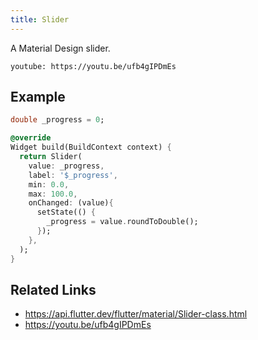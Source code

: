 ```yaml
---
title: Slider
---
```


A Material Design slider.

`youtube: https://youtu.be/ufb4gIPDmEs`

## Example

```dart liveslice=Slider
double _progress = 0;

@override
Widget build(BuildContext context) {
  return Slider(
    value: _progress,
    label: '$_progress',
    min: 0.0,
    max: 100.0,
    onChanged: (value){
      setState(() {
        _progress = value.roundToDouble();
      });
    },
  );
}
```

## Related Links

- https://api.flutter.dev/flutter/material/Slider-class.html
- https://youtu.be/ufb4gIPDmEs
